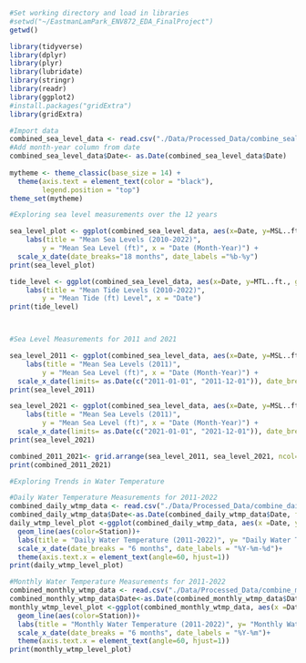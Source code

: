 ```r
#Set working directory and load in libraries
#setwd("~/EastmanLamPark_ENV872_EDA_FinalProject")
getwd()

library(tidyverse)
library(dplyr)
library(plyr)
library(lubridate)
library(stringr)
library(readr)
library(ggplot2)
#install.packages("gridExtra")
library(gridExtra)
```

```r
#Import data
combined_sea_level_data <- read.csv("./Data/Processed_Data/combine_sealevel.csv")
#Add month-year column from date
combined_sea_level_data$Date<- as.Date(combined_sea_level_data$Date)
  
mytheme <- theme_classic(base_size = 14) +
  theme(axis.text = element_text(color = "black"), 
        legend.position = "top")
theme_set(mytheme)
```

```r
#Exploring sea level measurements over the 12 years

sea_level_plot <- ggplot(combined_sea_level_data, aes(x=Date, y=MSL..ft., group = Station))+geom_line(aes(color = Station)) + geom_smooth(method= "lm", se=FALSE) +
    labs(title = "Mean Sea Levels (2010-2022)",
        y = "Mean Sea Level (ft)", x = "Date (Month-Year)") + 
  scale_x_date(date_breaks="18 months", date_labels ="%b-%y")
print(sea_level_plot)

tide_level <- ggplot(combined_sea_level_data, aes(x=Date, y=MTL..ft., group = Station))+geom_line(aes(color = Station)) +
    labs(title = "Mean Tide Levels (2010-2022)",
        y = "Mean Tide (ft) Level", x = "Date")
print(tide_level)



#Sea Level Measurements for 2011 and 2021

sea_level_2011 <- ggplot(combined_sea_level_data, aes(x=Date, y=MSL..ft., group = Station))+geom_line(aes(color = Station)) + geom_smooth(method= "lm", se=FALSE) +
    labs(title = "Mean Sea Levels (2011)",
        y = "Mean Sea Level (ft)", x = "Date (Month-Year)") +
  scale_x_date(limits= as.Date(c("2011-01-01", "2011-12-01")), date_breaks="2 months", date_labels ="%b-%y")
print(sea_level_2011)

sea_level_2021 <- ggplot(combined_sea_level_data, aes(x=Date, y=MSL..ft., group = Station))+geom_line(aes(color = Station)) + geom_smooth(method= "lm", se=FALSE) +
    labs(title = "Mean Sea Levels (2011)",
        y = "Mean Sea Level (ft)", x = "Date (Month-Year)") +
  scale_x_date(limits= as.Date(c("2021-01-01", "2021-12-01")), date_breaks="2 months", date_labels ="%b-%y")
print(sea_level_2021)

combined_2011_2021<- grid.arrange(sea_level_2011, sea_level_2021, ncol= 2, common.ledgend= TRUE)
print(combined_2011_2021)
```

```r
#Exploring Trends in Water Temperature

#Daily Water Temperature Measurements for 2011-2022
combined_daily_wtmp_data <- read.csv("./Data/Processed_Data/combine_daily_water_temp.csv")
combined_daily_wtmp_data$Date<-as.Date(combined_daily_wtmp_data$Date, format = "%Y-%m-%d")
daily_wtmp_level_plot <-ggplot(combined_daily_wtmp_data, aes(x =Date, y=dailywtmp,group= Station))+
  geom_line(aes(color=Station))+
  labs(title = "Daily Water Temperature (2011-2022)", y= "Daily Water Temp (Celcius)", x= "Date")+
  scale_x_date(date_breaks = "6 months", date_labels = "%Y-%m-%d")+
  theme(axis.text.x = element_text(angle=60, hjust=1))
print(daily_wtmp_level_plot)

#Monthly Water Temperature Measurements for 2011-2022
combined_monthly_wtmp_data <- read.csv("./Data/Processed_Data/combine_monthly_water_temp.csv")
combined_monthly_wtmp_data$Date<-as.Date(combined_monthly_wtmp_data$Date, format = "%Y-%m-%d")
monthly_wtmp_level_plot <-ggplot(combined_monthly_wtmp_data, aes(x =Date, y=monthlywtmp,group= Station))+
  geom_line(aes(color=Station))+
  labs(title = "Monthly Water Temperature (2011-2022)", y= "Monthly Water Temp (Celcius)", x= "Date")+
  scale_x_date(date_breaks = "6 months", date_labels = "%Y-%m")+
  theme(axis.text.x = element_text(angle=60, hjust=1))
print(monthly_wtmp_level_plot)

```

